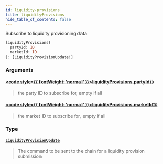 ```yaml
---
id: liquidity-provisions
title: liquidityProvisions
hide_table_of_contents: false
---
```








Subscribe to liquidity provisioning data

```graphql
liquidityProvisions(
  partyId: ID
  marketId: ID
): [LiquidityProvisionUpdate!]
```


### Arguments

#### [<code style={{ fontWeight: 'normal' }}>liquidityProvisions.<b>partyId</b></code>](#)<Bullet />[`ID`](/docs/testnet/graphql/scalars/id) <Badge class="secondary" text="scalar"/>
> the party ID to subscribe for, empty if all
> 

#### [<code style={{ fontWeight: 'normal' }}>liquidityProvisions.<b>marketId</b></code>](#)<Bullet />[`ID`](/docs/testnet/graphql/scalars/id) <Badge class="secondary" text="scalar"/>
> the market ID to subscribe for, empty if all
> 

### Type

#### [`LiquidityProvisionUpdate`](/docs/testnet/graphql/objects/liquidity-provision-update) <Badge class="secondary" text="object"/>
> The command to be sent to the chain for a liquidity provision submission
> 





